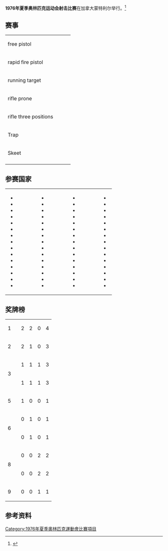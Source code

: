 '''1976年夏季奥林匹克运动会射击比赛'''在加拿大蒙特利尔举行。<ref name="sports-reference">{{cite web |url=http://www.sports-reference.com/olympics/summer/1976/SHO/ |title=Shooting at the 1976 Montreal Summer Games |accessdate=24 July 2015 |work=Sports Reference |archive-url=https://web.archive.org/web/20090318154546/http://www.sports-reference.com/olympics/summer/1976/SHO/ |archive-date=2009-03-18 |dead-url=yes }}</ref>

==赛事==
{| {{MedalistTable|type=Event}}
|-
| free pistol <br>{{DetailsLink|Shooting at the 1976 Summer Olympics – Mixed 50 metre free pistol}}
|{{flagIOCathlete|[[乌韦·波特克|乌韦·波特克]]|GDR|1976年夏季}}
|{{flagIOCathlete|[[哈拉尔德·福尔马尔|哈拉尔德·福尔马尔]]|GDR|1976年夏季}}
|{{flagIOCathlete|[[Rudolf_Dollinger|Rudolf Dollinger]]|AUT|1976年夏季}}
|-
| rapid fire pistol <br>{{DetailsLink|Shooting at the 1976 Summer Olympics – Mixed 25 metre rapid fire pistol}}
|{{flagIOCathlete|[[诺贝特·克拉尔|诺贝特·克拉尔]]|GDR|1976年夏季}}
|{{flagIOCathlete|[[于尔根·维费尔|于尔根·维费尔]]|GDR|1976年夏季}}
|{{flagIOCathlete|[[罗伯托·费拉里斯|罗伯托·费拉里斯]]|ITA|1976年夏季}}
|-
| running target <br>{{DetailsLink|Shooting at the 1976 Summer Olympics – Mixed 50 metre running target}}
|{{flagIOCathlete|[[Aleksandr_Gazov|Aleksandr Gazov]]|URS|1976年夏季}}
|{{flagIOCathlete|[[Aleksandr_Kediarov|Aleksandr Kediarov]]|URS|1976年夏季}}
|{{flagIOCathlete|[[耶日·格雷什凯维奇|耶日·格雷什凯维奇]]|POL|1976年夏季}}
|-
| rifle prone <br>{{DetailsLink|Shooting at the 1976 Summer Olympics – Mixed 50 metre rifle, prone}}
|{{flagIOCathlete|[[Karlheinz_Smieszek|Karlheinz Smieszek]]|FRG|1976年夏季}}
|{{flagIOCathlete|[[乌尔里希·林德|乌尔里希·林德]]|FRG|1976年夏季}}
|{{flagIOCathlete|[[Gennadi_Lushikov|Gennadi Lushikov]]|URS|1976年夏季}}
|-
| rifle three positions <br>{{DetailsLink|Shooting at the 1976 Summer Olympics – Mixed 50 metre rifle three positions}}
|{{flagIOCathlete|[[兰尼·巴沙姆|兰尼·巴沙姆]]|USA|1976年夏季}}
|{{flagIOCathlete|[[Margaret_Murdock|Margaret Murdock]]|USA|1976年夏季}}
|{{flagIOCathlete|[[维尔纳·赛博尔德|维尔纳·赛博尔德]]|FRG|1976年夏季}}
|-
| Trap <br>{{DetailsLink|Shooting at the 1976 Summer Olympics – Mixed trap}}
|{{flagIOCathlete|[[唐纳德·霍尔德曼|唐纳德·霍尔德曼]]|USA|1976年夏季}}
|{{flagIOCathlete|[[Armando_Marques|Armando Marques]]|POR|1976年夏季}}
|{{flagIOCathlete|[[乌巴尔代斯科·巴尔迪|乌巴尔代斯科·巴尔迪]]|ITA|1976年夏季}}
|-
| Skeet <br>{{DetailsLink|Shooting at the 1976 Summer Olympics – Mixed skeet}}
|{{flagIOCathlete|[[约瑟夫·帕纳切克|约瑟夫·帕纳切克]]|TCH|1976年夏季}}
|{{flagIOCathlete|[[Eric_Swinkels|Eric Swinkels]]|NED|1976年夏季}}
|{{flagIOCathlete|[[维斯瓦夫·加夫利科夫斯基|维斯瓦夫·加夫利科夫斯基]]|POL|1976年夏季}}
|-
|}

==参赛国家==
{|
|
* {{flagIOC|AND|1976年夏季|2}}
* {{flagIOC|ARG|1976年夏季|6}}
* {{flagIOC|AUS|1976年夏季|6}}
* {{flagIOC|AUT|1976年夏季|8}}
* {{flagIOC|BEL|1976年夏季|5}}
* {{flagIOC|BIZ|1976年夏季|2}}
* {{flagIOC|BOL|1976年夏季|1}}
* {{flagIOC|BRA|1976年夏季|8}}
* {{flagIOC|BUL|1976年夏季|7}}
* {{flagIOC|CAN|1976年夏季|11}}
* {{flagIOC|CHI|1976年夏季|3}}
* {{flagIOC|COL|1976年夏季|3}}
* {{flagIOC|CRC|1976年夏季|1}}
* {{flagIOC|CUB|1976年夏季|4}}
* {{flagIOC|TCH|1976年夏季|10}}
|width=40|
|valign=top|
* {{flagIOC|DEN|1976年夏季|7}}
* {{flagIOC|GDR|1976年夏季|11}}
* {{flagIOC|FIN|1976年夏季|4}}
* {{flagIOC|FRA|1976年夏季|10}}
* {{flagIOC|GBR|1976年夏季|13}}
* {{flagIOC|GRE|1976年夏季|4}}
* {{flagIOC|GUA|1976年夏季|5}}
* {{flagIOC|HKG|1976年夏季|6}}
* {{flagIOC|HUN|1976年夏季|7}}
* {{flagIOC|IND|1976年夏季|3}}
* {{flagIOC|IRI|1976年夏季|4}}
* {{flagIOC|IRE|1976年夏季|1}}
* {{flagIOC|ISR|1976年夏季|1}}
* {{flagIOC|ITA|1976年夏季|13}}
* {{flagIOC|JPN|1976年夏季|11}}
|width=40|
|valign=top|
* {{flagIOC|LUX|1976年夏季|1}}
* {{flagIOC|MAS|1976年夏季|2}}
* {{flagIOC|MEX|1976年夏季|6}}
* {{flagIOC|MON|1976年夏季|4}}
* {{flagIOC|MGL|1976年夏季|4}}
* {{flagIOC|NED|1976年夏季|2}}
* {{flagIOC|NZL|1976年夏季|4}}
* {{flagIOC|PRK|1976年夏季|6}}
* {{flagIOC|NOR|1976年夏季|4}}
* {{flagIOC|PNG|1976年夏季|1}}
* {{flagIOC|PAR|1976年夏季|1}}
* {{flagIOC|PHI|1976年夏季|2}}
* {{flagIOC|POL|1976年夏季|12}}
* {{flagIOC|POR|1976年夏季|1}}
* {{flagIOC|PUR|1976年夏季|8}}
|width=40|
|valign=top|
* {{flagIOC|ROU|1976年夏季|7}}
* {{flagIOC|SMR|1976年夏季|7}}
* {{flagIOC|SIN|1976年夏季|1}}
* {{flagIOC|KOR|1976年夏季|5}}
* {{flagIOC|URS|1976年夏季|13}}
* {{flagIOC|ESP|1976年夏季|9}}
* {{flagIOC|SWE|1976年夏季|11}}
* {{flagIOC|SUI|1976年夏季|5}}
* {{flagIOC|THA|1976年夏季|12}}
* {{flagIOC|TTO|1976年夏季|1}}
* {{flagIOC|TUR|1976年夏季|3}}
* {{flagIOC|USA|1976年夏季|14}}
* {{flagIOC|ISV|1976年夏季|4}}
* {{flagIOC|FRG|1976年夏季|12}}
* {{flagIOC|YUG|1976年夏季|5}}
|}

==奖牌榜==
{| {{RankedMedalTable}}
|-
| 1 || align=left| {{FlagIOC|GDR|1976年夏季}}
| 2 || 2 || 0 || 4
|-
| 2 || align=left| {{FlagIOC|USA|1976年夏季}}
| 2 || 1 || 0 || 3
|-
|rowspan=2 | 3
|align=left| {{FlagIOC|URS|1976年夏季}}
| 1 || 1 || 1 || 3
|-
|align=left| {{FlagIOC|FRG|1976年夏季}}
| 1 || 1 || 1 || 3
|-
| 5 || align=left| {{FlagIOC|TCH|1976年夏季}}
| 1 || 0 || 0 || 1
|-
|rowspan=2 | 6
| align=left| {{FlagIOC|NED|1976年夏季}}
| 0 || 1 || 0 || 1
|-
| align=left| {{FlagIOC|POR|1976年夏季}}
| 0 || 1 || 0 || 1
|-
|rowspan=2 | 8
| align=left| {{FlagIOC|ITA|1976年夏季}}
| 0 || 0 || 2 || 2
|-
| align=left| {{FlagIOC|POL|1976年夏季}}
| 0 || 0 || 2 || 2
|-
| 9 || align=left| {{FlagIOC|AUT|1976年夏季}}
| 0 || 0 || 1 || 1
|}

==参考资料==
{{Reflist}}

{{奥林匹克运动会射击比赛}}

[[Category:1976年夏季奧林匹克運動會比賽項目|Category:1976年夏季奧林匹克運動會比賽項目]]